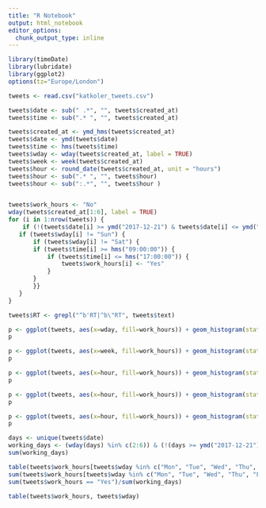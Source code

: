 ```yaml
---
title: "R Notebook"
output: html_notebook
editor_options: 
  chunk_output_type: inline
---
```


```r
library(timeDate)
library(lubridate)
library(ggplot2)
options(tz="Europe/London")

tweets <- read.csv("katkoler_tweets.csv")
```

```r
tweets$date <- sub(" .*", "", tweets$created_at)
tweets$time <- sub(".* ", "", tweets$created_at)

tweets$created_at <- ymd_hms(tweets$created_at)
tweets$date <- ymd(tweets$date)
tweets$time <- hms(tweets$time)
tweets$wday <- wday(tweets$created_at, label = TRUE)
tweets$week <- week(tweets$created_at)
tweets$hour <- round_date(tweets$created_at, unit = "hours")
tweets$hour <- sub(".* ", "", tweets$hour)
tweets$hour <- sub(":.*", "", tweets$hour )


tweets$work_hours <- "No"
wday(tweets$created_at[1:6], label = TRUE)
for (i in 1:nrow(tweets)) {
    if (!(tweets$date[i] >= ymd("2017-12-21") & tweets$date[i] <= ymd("2018-01-01"))) {
   if (tweets$wday[i] != "Sun") {
       if (tweets$wday[i] != "Sat") {
       if (tweets$time[i] >= hms("09:00:00")) {
           if (tweets$time[i] <= hms("17:00:00")) {
               tweets$work_hours[i] <- "Yes"
           }
       }
       }}
   }
}

tweets$RT <- grepl("^b'RT|^b\"RT", tweets$text)
```

```r
p <- ggplot(tweets, aes(x=wday, fill=work_hours)) + geom_histogram(stat = "count")
p

p <- ggplot(tweets, aes(x=week, fill=work_hours)) + geom_histogram(stat = "count")
p

p <- ggplot(tweets, aes(x=hour, fill=work_hours)) + geom_histogram(stat = "count")
p

p <- ggplot(tweets, aes(x=hour, fill=work_hours)) + geom_histogram(stat = "count") + facet_grid(wday ~.)
p

p <- ggplot(tweets, aes(x=hour, fill=work_hours)) + geom_histogram(stat = "count") + facet_grid(wday ~ RT)
p

days <- unique(tweets$date)
working_days <- (wday(days) %in% c(2:6)) & (!(days >= ymd("2017-12-21") & days <= ymd("2018-01-01")))
sum(working_days)

table(tweets$work_hours[tweets$wday %in% c("Mon", "Tue", "Wed", "Thu", "Fri")])
sum(tweets$work_hours[tweets$wday %in% c("Mon", "Tue", "Wed", "Thu", "Fri")] == "Yes")
sum(tweets$work_hours == "Yes")/sum(working_days)

table(tweets$work_hours, tweets$wday)
```